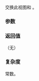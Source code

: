 {{cpp/experimental/basic_string_view/title | swap }}
{{cpp/experimental/basic_string_view/navbar}}
{{dcl begin}}
{{dcl | since=libfund_ts |
constexpr void swap(basic_string_view&amp; v) noexcept;
}}
{{dcl end}}

交换此视图和 {{tt|v}}。

===参数===
{{par begin}}
{{par | v | 要与之交换的视图}}
{{par end}}

===返回值===
（无）

===复杂度===
常数。